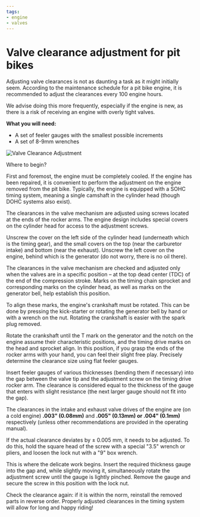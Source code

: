 ```yaml
---
tags:
- engine
- valves
---
```


# Valve clearance adjustment for pit bikes

Adjusting valve clearances is not as daunting a task as it might initially seem. According to the maintenance schedule for a pit bike engine, it is recommended to adjust the clearances every 100 engine hours.

We advise doing this more frequently, especially if the engine is new, as there is a risk of receiving an engine with overly tight valves.

**What you will need:**
- A set of feeler gauges with the smallest possible increments
- A set of 8-9mm wrenches

![Valve Clearance Adjustment](../../../static/img/4a0fcc.jpg "Valve Clearance Adjustment")

Where to begin?

First and foremost, the engine must be completely cooled. If the engine has been repaired, it is convenient to perform the adjustment on the engine removed from the pit bike. Typically, the engine is equipped with a SOHC timing system, meaning a single camshaft in the cylinder head (though DOHC systems also exist).

The clearances in the valve mechanism are adjusted using screws located at the ends of the rocker arms. The engine design includes special covers on the cylinder head for access to the adjustment screws.

<YouTubeEmbed videoId="HppcqVpnaFw" />

Unscrew the cover on the left side of the cylinder head (underneath which is the timing gear), and the small covers on the top (near the carburetor intake) and bottom (near the exhaust). Unscrew the left cover on the engine, behind which is the generator (do not worry, there is no oil there).

The clearances in the valve mechanism are checked and adjusted only when the valves are in a specific position – at the top dead center (TDC) of the end of the compression stroke. Marks on the timing chain sprocket and corresponding marks on the cylinder head, as well as marks on the generator bell, help establish this position.

To align these marks, the engine's crankshaft must be rotated. This can be done by pressing the kick-starter or rotating the generator bell by hand or with a wrench on the nut. Rotating the crankshaft is easier with the spark plug removed.

<YouTubeEmbed videoId="QJciyJRJh8Q" />

Rotate the crankshaft until the T mark on the generator and the notch on the engine assume their characteristic positions, and the timing drive marks on the head and sprocket align. In this position, if you grasp the ends of the rocker arms with your hand, you can feel their slight free play. Precisely determine the clearance size using flat feeler gauges.

Insert feeler gauges of various thicknesses (bending them if necessary) into the gap between the valve tip and the adjustment screw on the timing drive rocker arm. The clearance is considered equal to the thickness of the gauge that enters with slight resistance (the next larger gauge should not fit into the gap).

The clearances in the intake and exhaust valve drives of the engine are (on a cold engine) **.003" (0.08mm)** and **.005" (0.13mm) or .004" (0.1mm)** respectively (unless other recommendations are provided in the operating manual).

If the actual clearance deviates by ± 0.005 mm, it needs to be adjusted. To do this, hold the square head of the screw with a special "3.5" wrench or pliers, and loosen the lock nut with a "9" box wrench.

<YouTubeEmbed videoId="hZjdJcIYdWo" />

This is where the delicate work begins. Insert the required thickness gauge into the gap and, while slightly moving it, simultaneously rotate the adjustment screw until the gauge is lightly pinched. Remove the gauge and secure the screw in this position with the lock nut.

Check the clearance again: if it is within the norm, reinstall the removed parts in reverse order. Properly adjusted clearances in the timing system will allow for long and happy riding!
